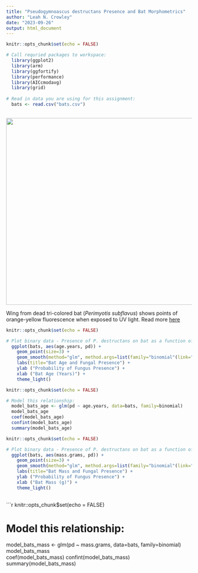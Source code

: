 ```yaml
---
title: "Pseudogymnoascus destructans Presence and Bat Morphometrics"
author: "Leah N. Crowley"
date: "2023-09-26"
output: html_document
---
```


```r
knitr::opts_chunk$set(echo = FALSE)

# Call requried packages to workspace: 
  library(ggplot2)
  library(arm)
  library(ggfortify)
  library(performance)
  library(AICcmodavg)
  library(grid)
  
# Read in data you are using for this assignment: 
  bats <- read.csv("bats.csv")
  
```

![](C:/Users/lcrowley1/OneDrive%20-%20Austin%20Peay%20State%20University/Desktop/Advanced/4-GLMS/5660_Ex_4/pd.jpg){width="506"}

Wing from dead tri-colored bat (*Perimyotis subflavus*) shows points of orange-yellow fluorescence when exposed to UV light. Read more [here](https://www.usgs.gov/programs/environmental-health-program/science/black-light-detects-white-nose-syndrome-bats)

```r
knitr::opts_chunk$set(echo = FALSE)

# Plot binary data - Presence of P. destructans on bat as a function of bat age in years
  ggplot(bats, aes(age.years, pd)) +
    geom_point(size=3) +
    geom_smooth(method="glm", method.args=list(family="binomial"(link="logit")), color = "cyan") +
    labs(title="Bat Age and Fungal Presence") +
    ylab ("Probability of Fungus Presence") +
    xlab ("Bat Age (Years)") +
    theme_light()

```

```r
knitr::opts_chunk$set(echo = FALSE)

# Model this relationship: 
  model_bats_age <- glm(pd ~ age.years, data=bats, family=binomial)
  model_bats_age  
  coef(model_bats_age)
  confint(model_bats_age)
  summary(model_bats_age)

```

```r
knitr::opts_chunk$set(echo = FALSE)

# Plot binary data - Presence of P. destructans on bat as a function of bat mass in grams
  ggplot(bats, aes(mass.grams, pd)) +
    geom_point(size=3) +
    geom_smooth(method="glm", method.args=list(family="binomial"(link="logit")), color = "cyan") +
    labs(title="Bat Mass and Fungal Presence") +
    ylab ("Probability of Fungus Presence") +
    xlab ("Bat Mass (g)") +
    theme_light()
  
```

```r
knitr::opts_chunk$set(echo = FALSE)

# Model this relationship: 
  model_bats_mass <- glm(pd ~ mass.grams, data=bats, family=binomial)
  model_bats_mass  
  coef(model_bats_mass)
  confint(model_bats_mass)
  summary(model_bats_mass)
